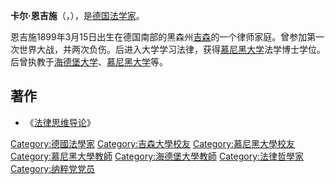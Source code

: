 {{expand|time=2015-01-18T22:55:31+00:00}}
{{unreferenced|time=2015-01-18T22:55:31+00:00}}
'''卡尔·恩吉施'''（{{lang-de|Karl Engisch}}，{{bd|1899年|3月15日|1990年|9月11日}}），是[[德国|德国]][[法学家|法学家]]。

恩吉施1899年3月15日出生在德国南部的黑森州[[吉森|吉森]]的一个律师家庭。曾参加第一次世界大战，并两次负伤。后进入大学学习法律，获得[[慕尼黑大学|慕尼黑大学]]法学博士学位。后曾执教于[[海德堡大学|海德堡大学]]、[[慕尼黑大学|慕尼黑大学]]等。

== 著作 ==
*《[[法律思维导论|法律思维导论]]》

{{DEFAULTSORT: Engisch, Karl}}
[[Category:德國法學家|Category:德國法學家]]
[[Category:吉森大學校友|Category:吉森大學校友]]
[[Category:慕尼黑大學校友|Category:慕尼黑大學校友]]
[[Category:慕尼黑大學教師|Category:慕尼黑大學教師]]
[[Category:海德堡大學教師|Category:海德堡大學教師]]
[[Category:法律哲學家|Category:法律哲學家]]
[[Category:纳粹党党员|Category:纳粹党党员]]